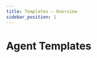 ```yaml
---
title: Templates – Overview
sidebar_position: 1
---
```


# Agent Templates

<CardGrid>
  <Card
    title="Creating Templates"
    description="How to use a template"
    to="/docs/agent-templates/creating-templates"
  />
</CardGrid>